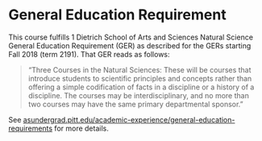 # General Education Requirement

This course fulfills 1 Dietrich School of Arts and Sciences Natural Science General Education Requirement (GER) as described for the GERs starting Fall 2018 (term 2191). That GER reads as follows:

> "Three Courses in the Natural Sciences: These will be courses that introduce students to scientific principles and concepts rather than offering a simple codification of facts in a discipline or a history of a discipline. The courses may be interdisciplinary, and no more than two courses may have the same primary departmental sponsor."

See [asundergrad.pitt.edu/academic-experience/general-education-requirements](https://asundergrad.pitt.edu/academic-experience/general-education-requirements) for more details.